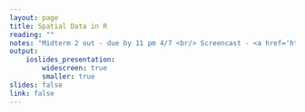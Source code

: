 ```yaml
---
layout: page
title: Spatial Data in R
reading: ""
notes: "Midterm 2 out - due by 11 pm 4/7 <br/> Screencast - <a href='https://www.youtube.com/watch?v=P5osIMZV7SM'>Pluto GIS Demo</a>"
output: 
    ioslides_presentation:
        widescreen: true
        smaller: true
slides: false
link: false
---
```


